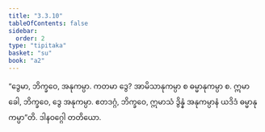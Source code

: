 ```yaml
---
title: "3.3.10"
tableOfContents: false
sidebar:
  order: 2
type: "tipitaka"
basket: "su"
book: "a2"
---
```



<DynamicBreadcrumb />

<Division number="151" book="a2">

<Paragraph number="242" book="a2">
“ဒွေမာ, ဘိက္ခဝေ, အနုကမ္ပာ. ကတမာ ဒွေ? အာမိသာနုကမ္ပာ စ ဓမ္မာနုကမ္ပာ စ. ဣမာ ခေါ, ဘိက္ခဝေ, ဒွေ အနုကမ္ပာ. ဧတဒဂ္ဂံ, ဘိက္ခဝေ, ဣမာသံ ဒွိန္နံ အနုကမ္ပာနံ ယဒိဒံ ဓမ္မာနုကမ္ပာ”တိ.

</Paragraph>
</Division>

<Paragraph number="243" type="center" book="a2">
ဒါနဝဂ္ဂေါ တတိယော.
</Paragraph>